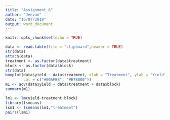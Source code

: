 ---
title: "Assignment_6"
author: "Jeevan"
date: "16/07/2019"
output: word_document
---

```{r setup, include=FALSE}
knitr::opts_chunk$set(echo = TRUE)
```

```{r}
data <- read.table(file = "clipboard",header = TRUE)
str(data)
attach(data)
treatment <- as.factor(data$treatment)
block <- as.factor(data$block)
str(data)
boxplot(data$yield ~ data$treatment, xlab = "Treatment", ylab = "Yield",
        col = c("#00AFBB", "#E7B800")) 
m1 <- aov(data$yield ~ data$treatment + data$block)
summary(m1)
```

```{r}
lm1 <- lm(yield~treatment+block)
library(lsmeans)
lsm1 <- lsmeans(lm1,"treatment")
pairs(lsm1)
```
